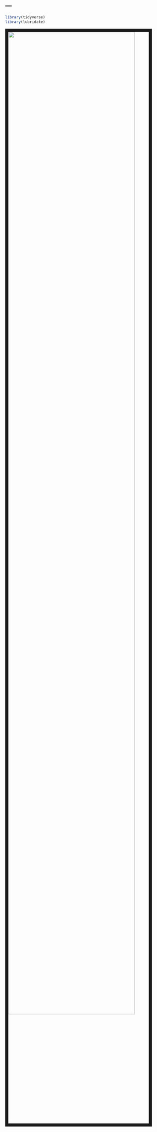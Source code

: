 ---
---

```{r setup, include=FALSE}
library(tidyverse)
library(lubridate)
```


<img src="links/Resume.pdf" style="width:90%; border:10px solid; margin-right: 20px" align="left">
